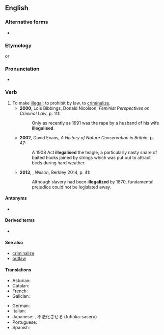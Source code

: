==English==

===Alternative forms===
* {{l|en|illegalise}}

===Etymology===
{{suffix|en|illegal|ize}} or {{prefix|en|i|legalize}}

===Pronunciation===
* {{a|UK}} {{IPA|en|/ɪˈliːɡəlʌɪz/}}

===Verb===
{{en-verb}}

# To make [[illegal]]; to prohibit by law, to [[criminalize]]. {{defdate|from 19th c.}}
#* '''2000''', Lois Bibbings, Donald Nicolson, ''Feminist Perspectives on Criminal Law'', p. 111:
#*: Only as recently as 1991 was the rape by a husband of his wife '''illegalised'''.
#* '''2002''', David Evans, ''A History of Nature Conservation in Britain'', p. 47:
#*: A 1908 Act '''illegalised''' the teagle, a particularly nasty snare of baited hooks joined by strings which was put out to attract birds during hard weather.
#* '''2013''', {{w|A Scott Berg}}, ''Wilson'', Berkley 2014, p. 41:
#*: Although slavery had been '''illegalized''' by 1870, fundamental prejudice could not be legislated away.

====Antonyms====
*{{l|en|legalize}}

====Derived terms====
*{{l|en|illegalization}}

====See also====
*[[criminalize]]
*[[outlaw]]

====Translations====
{{trans-top|}}
* Asturian: {{t|ast|illegalizar}}
* Catalan: {{t+|ca|il·legalitzar}}
* French: {{t+|fr|illégaliser}}
* Galician: {{t|gl|ilegalizar}}
{{trans-mid}}
* German: {{t|de|illegalisieren}}
* Italian: {{t|it|illegalizzare}}
* Japanese: {{t|ja|[[不法#Japanese|不法]][[化#Suffix|化]]する|tr=ふほうかする, fuhōka-suru}}, 不法化させる (fuhōka-saseru)
* Portuguese: {{t+|pt|ilegalizar}}
* Spanish: {{t+|es|ilegalizar}}
{{trans-bottom}}